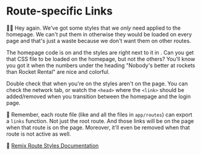 # Route-specific Links

👨‍💼 Hey again. We've got some styles that we _only_ need applied to the homepage.
We can't put them in <InlineFile file="app/root.tsx" /> otherwise they would be
loaded on every page and that's just a waste because we don't want them on other
routes.

The homepage code is on <InlineFile file="app/routes/index.tsx" /> and the
styles are right next to it in <InlineFile file="app/routes/index.css" />. Can
you get that CSS file to be loaded on the homepage, but not the others? You'll
know you got it when the numbers under the heading "Nobody's better at rockets
than Rocket Rental" are nice and colorful.

Double check that when you're on <LinkToApp to="/login" /> the styles aren't on
the page. You can check the network tab, or watch the `<head>` where the
`<link>` should be added/removed when you transition between the homepage and
the login page.

🦉 Remember, each route file (like <InlineFile file="app/root.tsx" /> and all
the files in `app/routes`) can export a `links` function. Not just the root
route. And those links will be on the page when that route is on the page.
Moreover, it'll even be removed when that route is not active as well.

📜
[Remix Route Styles Documentation](https://remix.run/docs/en/1.14.3/guides/styling#md-route-styles)
